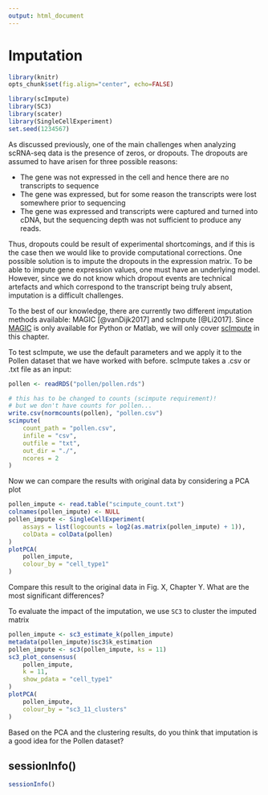 ```yaml
---
output: html_document
---
```


# Imputation

```r
library(knitr)
opts_chunk$set(fig.align="center", echo=FALSE)
```
```r
library(scImpute)
library(SC3)
library(scater)
library(SingleCellExperiment)
set.seed(1234567)
```


As discussed previously, one of the main challenges when analyzing scRNA-seq data is the presence of zeros, or dropouts. The dropouts are assumed to have arisen for three possible reasons:

* The gene was not expressed in the cell and hence there are no transcripts to sequence
* The gene was expressed, but for some reason the transcripts were lost somewhere prior to sequencing
* The gene was expressed and transcripts were captured and turned into cDNA, but the sequencing depth was not sufficient to produce any reads.

Thus, dropouts could be result of experimental shortcomings, and if this is the case then we would like to provide computational corrections. One possible solution is to impute the dropouts in the expression matrix. To be able to impute gene expression values, one must have an underlying model. However, since we do not know which dropout events are technical artefacts and which correspond to the transcript being truly absent, imputation is a difficult challenges.

To the best of our knowledge, there are currently two different imputation methods available: MAGIC [@vanDijk2017] and scImpute [@Li2017]. Since [MAGIC](https://github.com/pkathail/magic) is only available for Python or Matlab, we will only cover [scImpute](https://github.com/Vivianstats/scImpute) in this chapter.

To test scImpute, we use the default parameters and we apply it to the Pollen dataset that we have worked with before. scImpute takes a .csv or .txt file as an input:

```r
pollen <- readRDS("pollen/pollen.rds")

# this has to be changed to counts (scimpute requirement)! 
# but we don't have counts for pollen...
write.csv(normcounts(pollen), "pollen.csv")
scimpute(
    count_path = "pollen.csv",
    infile = "csv",
    outfile = "txt", 
    out_dir = "./",
    ncores = 2
)
```

Now we can compare the results with original data by considering a PCA plot

```r
pollen_impute <- read.table("scimpute_count.txt")
colnames(pollen_impute) <- NULL
pollen_impute <- SingleCellExperiment(
    assays = list(logcounts = log2(as.matrix(pollen_impute) + 1)), 
    colData = colData(pollen)
)
plotPCA(
    pollen_impute, 
    colour_by = "cell_type1"
)
```

Compare this result to the original data in Fig. X, Chapter Y. What are the most significant differences?

To evaluate the impact of the imputation, we use `SC3` to cluster the imputed matrix
```r
pollen_impute <- sc3_estimate_k(pollen_impute)
metadata(pollen_impute)$sc3$k_estimation
pollen_impute <- sc3(pollen_impute, ks = 11)
sc3_plot_consensus(
    pollen_impute, 
    k = 11, 
    show_pdata = "cell_type1"
)
plotPCA(
    pollen_impute, 
    colour_by = "sc3_11_clusters"
)
```

Based on the PCA and the clustering results, do you think that imputation is a good idea for the Pollen dataset?

## sessionInfo()

```r
sessionInfo()
```
